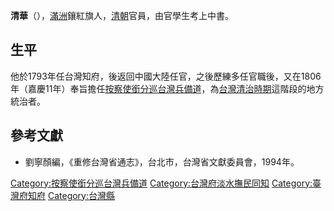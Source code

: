 '''清華'''（{{bd|？||？||}}），[[滿洲|滿洲]]鑲紅旗人，[[清朝|清朝]]官員，由官學生考上中書。

== 生平 ==
他於1793年任台灣知府，後返回中國大陸任官，之後歷練多任官職後，又在1806年（嘉慶11年）奉旨擔任[[按察使銜分巡台灣兵備道|按察使銜分巡台灣兵備道]]，為[[台灣清治時期|台灣清治時期]]這階段的地方統治者。

==參考文獻==
*劉寧顏編，《重修台灣省通志》，台北市，台灣省文獻委員會，1994年。

{{start box}}
{{s-off}}
{{s-before|[[林昌炎|林昌炎]]}}
{{s-title|[[台灣府|台灣府]][[台灣縣|台灣縣]][[知縣|知縣]] |1791年上任}}
{{s-after|[[程文炘|程文炘]]}}
{{s-before|[[袁秉義|袁秉義]]}}
{{s-title|[[台灣府淡水撫民同知|台灣府淡水撫民同知]]|1791年上任}}
{{s-after|[[袁秉義|袁秉義]]}}
{{s-before|[[袁秉義|袁秉義]]}}
{{s-title|[[台灣府淡水撫民同知|台灣府淡水撫民同知]]|1793年上任}}
{{s-after|[[何茹連|何茹連]]}}
{{s-before|[[楊紹裘|楊紹裘]]}}
{{s-title|[[台灣府知府|台灣府知府]]|1793年上任}}
{{s-after|[[袁秉義|袁秉義]]}}
{{s-before|[[慶保|慶保]]}}
{{s-title|[[按察使銜分巡台灣兵備道|按察使銜分巡台灣兵備道]]|1806年上任}}
{{s-after|[[張志緒|張志緒]]}}
{{end box}}
{{臺灣統治者}}

[[Category:按察使銜分巡台灣兵備道|Category:按察使銜分巡台灣兵備道]]
[[Category:台灣府淡水撫民同知|Category:台灣府淡水撫民同知]]
[[Category:臺灣府知府|Category:臺灣府知府]]
[[Category:台灣縣|Category:台灣縣]]